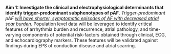 __Aim 1: Investigate the clinical and electrophysiological determinants that identify trigger-predominant subphenotypes of pAF.__ 
*Trigger-predominant pAF [will have shorter, symptomatic episodes of AF with decreased atrial scar burden]{.underline}.*
Population level data will be leveraged to identify critical features of arrhythmia burden and recurrence, atrial pathology, and time-varying components of potential risk-factors obtained through clinical, ECG, and echocardiography markers.
These features will be validated against findings during EPS of conduction disease and atrial scarring.
